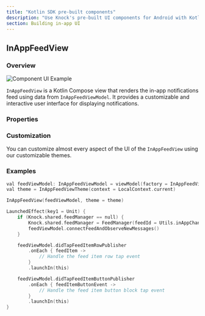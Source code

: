 ```yaml
---
title: "Kotlin SDK pre-built components"
description: "Use Knock's pre-built UI components for Android with Kotlin Compose."
section: Building in-app UI
---
```


## InAppFeedView

### Overview

<Image
  src="/images/ios-in-app-feed.png"
  alt="Component UI Example"
  width={1300}
  height={798}
  className="rounded-md mx-auto border border-gray-200"
/>

`InAppFeedView` is a Kotlin Compose view that renders the in-app notifications feed using data from `InAppFeedViewModel`. It provides a customizable and interactive user interface for displaying notifications.

### Properties

<Attributes>
  <Attribute
    name="viewModel"
    type="InAppFeedViewModel"
    description="The ViewModel containing the logic for the InAppFeedView."
  />
  <Attribute
    name="theme"
    type="InAppFeedTheme"
    description="Defines the appearance of the feed view and its components."
  />
</Attributes>

### Customization

You can customize almost every aspect of the UI of the `InAppFeedView` using our customizable themes.

### Examples

```swift
val feedViewModel: InAppFeedViewModel = viewModel(factory = InAppFeedViewModelFactory(LocalContext.current))
val theme = InAppFeedViewTheme(context = LocalContext.current)

InAppFeedView(feedViewModel, theme = theme)

LaunchedEffect(key1 = Unit) {
    if (Knock.shared.feedManager == null) {
        Knock.shared.feedManager = FeedManager(feedId = Utils.inAppChannelId)
        feedViewModel.connectFeedAndObserveNewMessages()
    }

    feedViewModel.didTapFeedItemRowPublisher
        .onEach { feedItem ->
            // Handle the feed item row tap event
        }
        .launchIn(this)

    feedViewModel.didTapFeedItemButtonPublisher
        .onEach { feedItemButtonEvent ->
            // Handle the feed item button block tap event
        }
        .launchIn(this)
}
```
